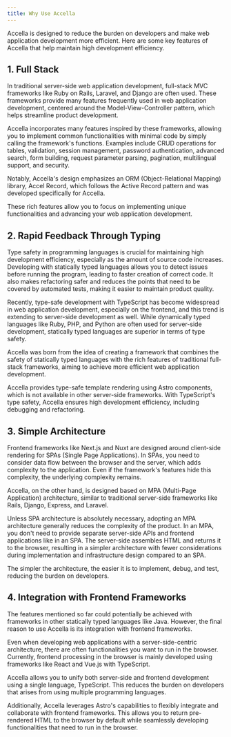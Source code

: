 ```yaml
---
title: Why Use Accella
---
```


Accella is designed to reduce the burden on developers and make web application development more efficient. Here are some key features of Accella that help maintain high development efficiency.

## 1. Full Stack

In traditional server-side web application development, full-stack MVC frameworks like Ruby on Rails, Laravel, and Django are often used. These frameworks provide many features frequently used in web application development, centered around the Model-View-Controller pattern, which helps streamline product development.

Accella incorporates many features inspired by these frameworks, allowing you to implement common functionalities with minimal code by simply calling the framework's functions. Examples include CRUD operations for tables, validation, session management, password authentication, advanced search, form building, request parameter parsing, pagination, multilingual support, and security.

Notably, Accella's design emphasizes an ORM (Object-Relational Mapping) library, Accel Record, which follows the Active Record pattern and was developed specifically for Accella.

These rich features allow you to focus on implementing unique functionalities and advancing your web application development.

## 2. Rapid Feedback Through Typing

Type safety in programming languages is crucial for maintaining high development efficiency, especially as the amount of source code increases. Developing with statically typed languages allows you to detect issues before running the program, leading to faster creation of correct code. It also makes refactoring safer and reduces the points that need to be covered by automated tests, making it easier to maintain product quality.

Recently, type-safe development with TypeScript has become widespread in web application development, especially on the frontend, and this trend is extending to server-side development as well. While dynamically typed languages like Ruby, PHP, and Python are often used for server-side development, statically typed languages are superior in terms of type safety.

Accella was born from the idea of creating a framework that combines the safety of statically typed languages with the rich features of traditional full-stack frameworks, aiming to achieve more efficient web application development.

Accella provides type-safe template rendering using Astro components, which is not available in other server-side frameworks. With TypeScript's type safety, Accella ensures high development efficiency, including debugging and refactoring.

## 3. Simple Architecture

Frontend frameworks like Next.js and Nuxt are designed around client-side rendering for SPAs (Single Page Applications). In SPAs, you need to consider data flow between the browser and the server, which adds complexity to the application. Even if the framework's features hide this complexity, the underlying complexity remains.

Accella, on the other hand, is designed based on MPA (Multi-Page Application) architecture, similar to traditional server-side frameworks like Rails, Django, Express, and Laravel.

Unless SPA architecture is absolutely necessary, adopting an MPA architecture generally reduces the complexity of the product. In an MPA, you don't need to provide separate server-side APIs and frontend applications like in an SPA. The server-side assembles HTML and returns it to the browser, resulting in a simpler architecture with fewer considerations during implementation and infrastructure design compared to an SPA.

The simpler the architecture, the easier it is to implement, debug, and test, reducing the burden on developers.

## 4. Integration with Frontend Frameworks

The features mentioned so far could potentially be achieved with frameworks in other statically typed languages like Java. However, the final reason to use Accella is its integration with frontend frameworks.

Even when developing web applications with a server-side-centric architecture, there are often functionalities you want to run in the browser. Currently, frontend processing in the browser is mainly developed using frameworks like React and Vue.js with TypeScript.

Accella allows you to unify both server-side and frontend development using a single language, TypeScript. This reduces the burden on developers that arises from using multiple programming languages.

Additionally, Accella leverages Astro's capabilities to flexibly integrate and collaborate with frontend frameworks. This allows you to return pre-rendered HTML to the browser by default while seamlessly developing functionalities that need to run in the browser.
